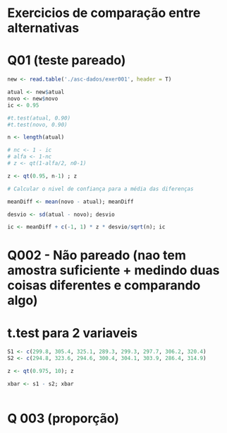 # Exercicios de comparação entre alternativas 

# Q01 (teste pareado)

```r

new <- read.table('./asc-dados/exer001', header = T)

atual <- new$atual
novo <- new$novo
ic <- 0.95

#t.test(atual, 0.90)
#t.test(novo, 0.90)

n <- length(atual)

# nc <- 1 - ic
# alfa <- 1-nc
# z <- qt(1-alfa/2, n0-1)

z <- qt(0.95, n-1) ; z

# Calcular o nivel de confiança para a média das diferenças

meanDiff <- mean(novo - atual); meanDiff

desvio <- sd(atual - novo); desvio

ic <- meanDiff + c(-1, 1) * z * desvio/sqrt(n); ic


```

# Q002  - Não pareado (nao tem amostra suficiente + medindo duas coisas diferentes e comparando algo)

# t.test para 2 variaveis

```r
S1 <- c(299.8, 305.4, 325.1, 289.3, 299.3, 297.7, 306.2, 320.4)
S2 <- c(294.8, 323.6, 294.6, 300.4, 304.1, 303.9, 286.4, 314.9)

z <- qt(0.975, 10); z

xbar <- s1 - s2; xbar



```

# Q 003 (proporção)

```r


```